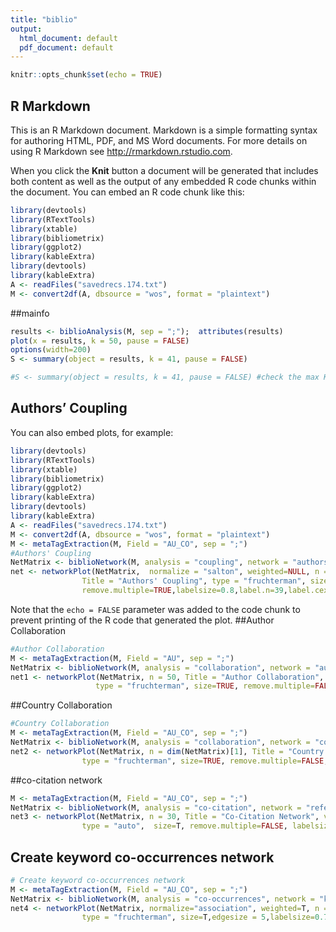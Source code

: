 ```yaml
---
title: "biblio"
output:
  html_document: default
  pdf_document: default
---
```


```r
knitr::opts_chunk$set(echo = TRUE)
```

## R Markdown

This is an R Markdown document. Markdown is a simple formatting syntax for authoring HTML, PDF, and MS Word documents. For more details on using R Markdown see <http://rmarkdown.rstudio.com>.

When you click the **Knit** button a document will be generated that includes both content as well as the output of any embedded R code chunks within the document. You can embed an R code chunk like this:

```r
library(devtools)
library(RTextTools)
library(xtable)
library(bibliometrix)
library(ggplot2)
library(kableExtra)
library(devtools)
library(kableExtra)
A <- readFiles("savedrecs.174.txt")
M <- convert2df(A, dbsource = "wos", format = "plaintext")

```

##mainfo
```r

results <- biblioAnalysis(M, sep = ";");  attributes(results)
plot(x = results, k = 50, pause = FALSE)
options(width=200)
S <- summary(object = results, k = 41, pause = FALSE) 

#S <- summary(object = results, k = 41, pause = FALSE) #check the max K cause it depends on TCpc length


```









## Authors' Coupling

You can also embed plots, for example:

```r
library(devtools)
library(RTextTools)
library(xtable)
library(bibliometrix)
library(ggplot2)
library(kableExtra)
library(devtools)
library(kableExtra)
A <- readFiles("savedrecs.174.txt")
M <- convert2df(A, dbsource = "wos", format = "plaintext")
M <- metaTagExtraction(M, Field = "AU_CO", sep = ";")
#Authors' Coupling
NetMatrix <- biblioNetwork(M, analysis = "coupling", network = "authors", sep = ";")
net <- networkPlot(NetMatrix,  normalize = "salton", weighted=NULL, n = 40, 
                Title = "Authors' Coupling", type = "fruchterman", size=5,size.cex=T,
                remove.multiple=TRUE,labelsize=0.8,label.n=39,label.cex=F)
```

Note that the `echo = FALSE` parameter was added to the code chunk to prevent printing of the R code that generated the plot.
##Author Collaboration
```r
#Author Collaboration
M <- metaTagExtraction(M, Field = "AU", sep = ";")
NetMatrix <- biblioNetwork(M, analysis = "collaboration", network = "authors", sep = ";")
net1 <- networkPlot(NetMatrix, n = 50, Title = "Author Collaboration",  alpha =0.5, verbose = T, edges.min =0,
                   type = "fruchterman", size=TRUE, remove.multiple=FALSE,labelsize=0.7,cluster="none")

```

##Country Collaboration
```r
#Country Collaboration
M <- metaTagExtraction(M, Field = "AU_CO", sep = ";")
NetMatrix <- biblioNetwork(M, analysis = "collaboration", network = "countries", sep = ";")
net2 <- networkPlot(NetMatrix, n = dim(NetMatrix)[1], Title = "Country Collaboration", verbose = T,
                type = "fruchterman", size=TRUE, remove.multiple=FALSE,labelsize=0.7,cluster="none")

```

##co-citation network
```r
M <- metaTagExtraction(M, Field = "AU_CO", sep = ";")
NetMatrix <- biblioNetwork(M, analysis = "co-citation", network = "references", sep = ";")
net3 <- networkPlot(NetMatrix, n = 30, Title = "Co-Citation Network", verbose = T, cluster = "louvain", edges.min =2,
                type = "auto",  size=T, remove.multiple=FALSE, labelsize=0.8,edgesize = 5)

```

## Create keyword co-occurrences network
```r
# Create keyword co-occurrences network
M <- metaTagExtraction(M, Field = "AU_CO", sep = ";")
NetMatrix <- biblioNetwork(M, analysis = "co-occurrences", network = "keywords", sep = ";")
net4 <- networkPlot(NetMatrix, normalize="association", weighted=T, n = 30, Title = "Keyword Co-occurrences", verbose = T,
                type = "fruchterman", size=T,edgesize = 5,labelsize=0.7)
```









